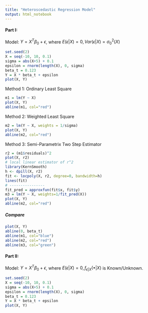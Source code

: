 ```yaml
---
title: "Heteroscedastic Regression Model"
output: html_notebook
---
```


#### Part I: 
Model: $Y = X^T\beta_0 + \epsilon$, where $E(\epsilon|X)=0, Var(\epsilon|X)=\sigma_0^2(X)$
```r
set.seed(2)
X = seq(-10, 10, 0.1)
sigma = abs(X+5) + 0.1
epsilon = rnorm(length(X), 0, sigma)
beta_t = 0.123
Y = X * beta_t + epsilon
plot(X, Y)
```

Method 1: Ordinary Least Square  
```r
m1 = lm(Y ~ X)
plot(X, Y)
abline(m1, col="red")
```

Method 2: Weighted Least Square  
```r
m2 = lm(Y ~ X, weights = 1/sigma)
plot(X, Y)
abline(m2, col="red")
```

Method 3: Semi-Parametrix Two Step Estimator   
```r
r2 = (m1$residuals)^2 
plot(X, r2)
# local linear estimator of r^2
library(KernSmooth)
h <- dpill(X, r2)
fit <- locpoly(X, r2, degree=0, bandwidth=h)
lines(fit)
# ----------------
fit_pred = approxfun(fit$x, fit$y)
m3 = lm(Y ~ X, weights=1/fit_pred(X))
plot(X, Y)
abline(m2, col="red")
```

##### Compare    
```r
plot(X, Y)
abline(0, beta_t)
abline(m1, col="blue")
abline(m2, col="red")
abline(m3, col="green")
```


#### Part II:  
Model: $Y = X^T\beta_0 + \epsilon$, where $E(\epsilon|X)=0, f_{\epsilon|X}(\bullet|X)$ is Known/Unknown.    

```r
set.seed(2)
X = seq(-10, 10, 0.1)
sigma = abs(X+5) + 0.1
epsilon = rnorm(length(X), 0, sigma)
beta_t = 0.123
Y = X * beta_t + epsilon
plot(X, Y)
```













